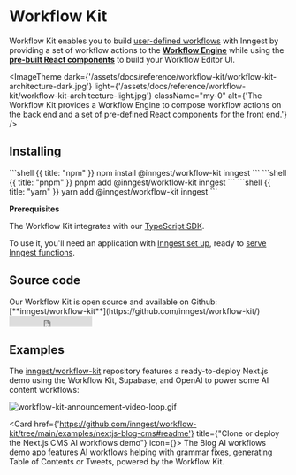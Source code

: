 

# Workflow Kit
Workflow Kit enables you to build [user-defined workflows](/docs/guides/user-defined-workflows) with Inngest by providing a set of workflow actions to the **[Workflow Engine](/docs/reference/workflow-kit/engine)** while using the **[pre-built React components](/docs/reference/workflow-kit/components-api)** to build your Workflow Editor UI.


<ImageTheme
  dark={'/assets/docs/reference/workflow-kit/workflow-kit-architecture-dark.jpg'}
  light={'/assets/docs/reference/workflow-kit/workflow-kit-architecture-light.jpg'}
  className="my-0"
  alt={'The Workflow Kit provides a Workflow Engine to compose workflow actions on the back end and a set of pre-defined React components for the front end.'}
/>


## Installing


<CodeGroup>
```shell {{ title: "npm" }}
npm install @inngest/workflow-kit inngest
```
```shell {{ title: "pnpm" }}
pnpm add @inngest/workflow-kit inngest
```
```shell {{ title: "yarn" }}
yarn add @inngest/workflow-kit inngest
```
</CodeGroup>

<Callout>

**Prerequisites**

The Workflow Kit integrates with our [TypeScript SDK](/docs/reference/typescript).

To use it, you'll need an application with [Inngest set up](/docs/sdk/overview), ready to [serve Inngest functions](/docs/learn/serving-inngest-functions).

</Callout>


## Source code

<div className="flex items-center gap-2">
<div>
Our Workflow Kit is open source and available on Github: [**inngest/workflow-kit**](https://github.com/inngest/workflow-kit/)
</div>
<iframe src="https://ghbtns.com/github-btn.html?user=inngest&repo=workflow-kit&type=star&count=true" frameborder="0" scrolling="0" width="150" height="20" title="GitHub"></iframe>
</div>

## Examples

The [inngest/workflow-kit](https://github.com/inngest/workflow-kit/) repository features a ready-to-deploy Next.js demo using the Workflow Kit, Supabase, and OpenAI to power some AI content workflows:

![workflow-kit-announcement-video-loop.gif](/assets/docs/reference/workflow-kit/workflow-demo.gif)

<CardGroup cols={1}>

<Card href={'https://github.com/inngest/workflow-kit/tree/main/examples/nextjs-blog-cms#readme'} title={"Clone or deploy the Next.js CMS AI workflows demo"} icon={<GithubIcon className="text-basis h-4 w-4" />}>
     The Blog AI workflows demo app features AI workflows helping with grammar fixes, generating Table of Contents or Tweets, powered by the Workflow Kit.
</Card>

</CardGroup>